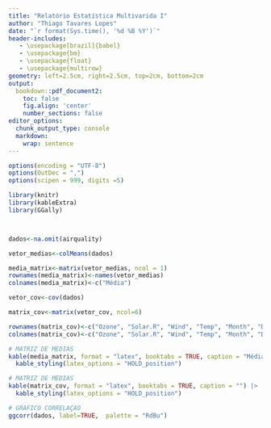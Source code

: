 ```yaml
---
title: "Relatório Estatística Multivarida I"
author: "Thiago Tavares Lopes"
date: "`r format(Sys.time(), '%d %B %Y')`"
header-includes:
   - \usepackage[brazil]{babel}
   - \usepackage{bm}
   - \usepackage{float}
   - \usepackage{multirow}
geometry: left=2.5cm, right=2.5cm, top=2cm, bottom=2cm
output:
  bookdown::pdf_document2:
    toc: false
    fig.align: 'center'
    number_sections: false
editor_options:
  chunk_output_type: console
  markdown: 
    wrap: sentence
---
```

```r
options(encoding = "UTF-8")
options(OutDec = ",")
options(scipen = 999, digits =5)
```


```r

library(knitr)
library(kableExtra)
library(GGally)




```



```r

dados<-na.omit(airquality)

vetor_medias<-colMeans(dados)

media_matrix<-matrix(vetor_medias, ncol = 1)
rownames(media_matrix)<-names(vetor_medias)
colnames(media_matrix)<-c("Média")

```



```r
vetor_cov<-cov(dados)

matrix_cov<-matrix(vetor_cov, ncol=6)

rownames(matrix_cov)<-c("Ozone", "Solar.R", "Wind", "Temp", "Month", "Day")
colnames(matrix_cov)<-c("Ozone", "Solar.R", "Wind", "Temp", "Month", "Day")
```


```r

# MATRIZ DE MEDIAS
kable(media_matrix, format = "latex", booktabs = TRUE, caption = "Médias das Variáveis") |> 
  kable_styling(latex_options = "HOLD_position")

```


```r

# MATRIZ DE MEDIAS
kable(matrix_cov, format = "latex", booktabs = TRUE, caption = "") |> 
  kable_styling(latex_options = "HOLD_position")

```





```r

# GRAFICO CORRELAÇÃO
ggcorr(dados, label=TRUE,  palette = "RdBu")

```









